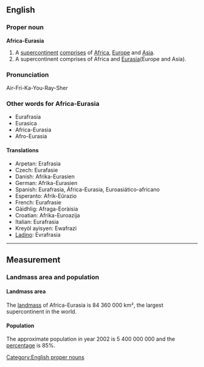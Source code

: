 ==English==

===Proper noun===
'''Africa-Eurasia'''

# A [[supercontinent]] [[comprises]] of [[Africa]], [[Europe]] and [[Asia]].
# A supercontinent comprises of Africa and [[Eurasia]](Europe and Asia).

===Pronunciation===
Air-Fri-Ka-You-Ray-Sher

===Other words for Africa-Eurasia===
*Eurafrasia
*Eurasica
*Africa-Eurasia
*Afro-Eurasia

====Translations====
{{trans-top|Africa-Eurasia translation}}
*Arpetan: Erafrasia
*Czech: Eurafasie
*Danish: Afrika-Eurasien
*German: Afrika-Eurasien
*Spanish: Eurafrasia, África-Eurasia, Euroasiático-africano
*Esperanto: Afrik-Eŭrazio
*French: Eurafrasie
*Gàidhlig: Afraga-Eoràisia
*Croatian: Afrika-Euroazija
*Italian: Eurafrasia
*Kreyòl ayisyen: Ewafrazi
*[[Ladino]]: Evrafrasia
{{trans-bottom|Africa-Eurasia translation}}

[[Category:English proper nouns]]

----

==Measurement==

===Landmass area and population===
{{rfc-header|Landmass area and population}}

====Landmass area====
The [[landmass]] of Africa-Eurasia is 84 360 000 km², the largest supercontinent in the world.

====Population====
The approximate population in year 2002 is 5 400 000 000 and the [[percentage]] is 85%.